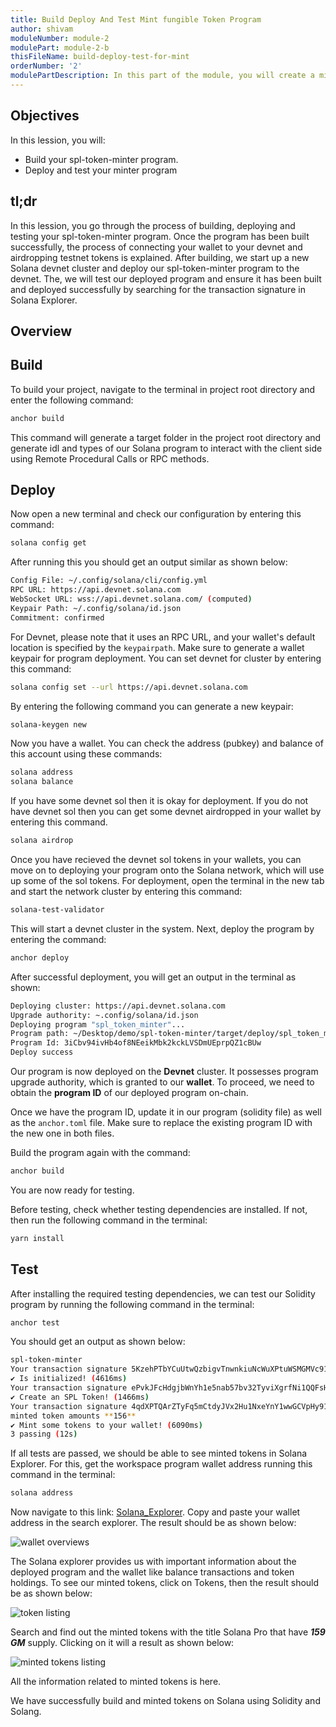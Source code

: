 ```yaml
---
title: Build Deploy And Test Mint fungible Token Program
author: shivam
moduleNumber: module-2
modulePart: module-2-b
thisFileName: build-deploy-test-for-mint
orderNumber: '2'
modulePartDescription: In this part of the module, you will create a minting program using Solidity. You will set up tests, build, deploy, and test the program, along with this demo code.
---
```


## Objectives

In this lession, you will:

- Build your spl-token-minter program.
- Deploy and test your minter program

## tl;dr

In this lession, you go through the process of building, deploying and testing your spl-token-minter program. Once the program has been built successfully, the process of connecting your wallet to your devnet and airdropping testnet tokens is explained. After building, we start up a new Solana devnet cluster and deploy our spl-token-minter program to the devnet. The, we will test our deployed program and ensure it has been built and deployed successfully by searching for the transaction signature in Solana Explorer.

## Overview

## Build

To build your project, navigate to the terminal in project root directory and enter the following command:

```bash
anchor build
```

This command will generate a target folder in the project root directory and generate idl and types of our Solana program to interact with the client side using Remote Procedural Calls or RPC methods.


## Deploy 

Now open a new terminal and check our configuration by entering this command:

```bash
solana config get
```

After running this you should get an output similar as shown below:

```bash
Config File: ~/.config/solana/cli/config.yml
RPC URL: https://api.devnet.solana.com
WebSocket URL: wss://api.devnet.solana.com/ (computed)
Keypair Path: ~/.config/solana/id.json
Commitment: confirmed
```

For Devnet, please note that it uses an RPC URL, and your wallet's default location is specified by the `keypairpath`. Make sure to generate a wallet keypair for program deployment. You can set devnet for cluster by entering this command:

```bash
solana config set --url https://api.devnet.solana.com
```

By entering the following command you can generate a new keypair:

```bash
solana-keygen new
```

Now you have a wallet. You can check the address (pubkey) and balance of this account using these commands:

```bash
solana address
solana balance
```

If you have some devnet sol then it is okay for deployment. If you do not have devnet sol then you can get some devnet airdropped in your wallet by entering this command.

```bash
solana airdrop 
```

Once you have recieved the devnet sol tokens in your wallets, you can move on to deploying your program onto the Solana network, which will use up some of the sol tokens. For deployment, open the terminal in the new tab and start the network cluster by entering this command:

```bash
solana-test-validator
```

This will start a devnet cluster in the system. Next, deploy the program by entering the command:

```bash
anchor deploy
```

After successful deployment, you will get an output in the terminal as shown:

```bash
Deploying cluster: https://api.devnet.solana.com
Upgrade authority: ~.config/solana/id.json
Deploying program "spl_token_minter"...
Program path: ~/Desktop/demo/spl-token-minter/target/deploy/spl_token_minter.so...
Program Id: 3iCbv94ivHb4of8NEeikMbk2kckLVSDmUEprpQZ1cBUw
Deploy success
```

Our program is now deployed on the **Devnet** cluster. It possesses program upgrade authority, which is granted to our **wallet**. To proceed, we need to obtain the **program ID** of our deployed program on-chain.

Once we have the program ID, update it in our program (solidity file) as well as the `anchor.toml` file. Make sure to replace the existing program ID with the new one in both files.

Build the program again with the command:

```bash
anchor build
```

You are now ready for testing.

Before testing, check whether testing dependencies are installed. If not, then run the following command in the terminal:

```bash
yarn install
```

## Test

After installing the required testing dependencies, we can test our Solidity program by running the following command in the terminal:

```bash
anchor test
```

You should get an output as shown below:

```bash
spl-token-minter
Your transaction signature 5KzehPTbYCuUtwQzbigvTnwnkiuNcWuXPtuWSMGMVc914xcV8ddFLV3BqEr3hMsbS9ga6SJjzEDcjRMZhGi6KgvJ
✔ Is initialized! (4616ms)
Your transaction signature ePvkJFcHdgjbWnYh1e5nab57bv32TyviXgrfNi1QQFsHytXgcJvuneD9BzmrEv4rcMu1KXQSr2hpJ2Gsqzf2TAm
✔ Create an SPL Token! (1466ms)
Your transaction signature 4qdXPTQArZTyFq5mCtdyJVx2Hu1NxeYnY1wwGCVpHy91SZjdkngvRYVWDJvmaTigUEshACFbKMULojfChMxcNp85
minted token amounts **156**
✔ Mint some tokens to your wallet! (6090ms)
3 passing (12s)
```

If all tests are passed, we should be able to see minted tokens in Solana Explorer. For this, get the workspace program wallet address running this command in the terminal:

```bash
solana address
```

Now navigate to this link: [Solana_Explorer](https://explorer.solana.com/?cluster=devnet). Copy and paste your wallet address in the search explorer. The result should be as shown below:

![wallet overviews](/moduleimages/w-overview.jpeg)

The Solana explorer provides us with important information about the deployed program and the wallet like balance transactions and token holdings. To see our minted tokens, click on Tokens, then the result should be as shown below:

![token listing](/moduleimages/token_list.jpeg)

Search and find out the minted tokens with the title Solana Pro that have ***159 GM*** supply. Clicking on it will a result as shown below:

![minted tokens listing](/moduleimages/g_token.jpeg)

All the information related to minted tokens is here. 

We have successfully build and minted tokens on Solana using Solidity and Solang.
